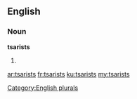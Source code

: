 ==English==

===Noun===
'''tsarists'''

# {{plural of|[[tsarist]]}}

[[Category:English plurals]]

[[ar:tsarists]]
[[fr:tsarists]]
[[ku:tsarists]]
[[my:tsarists]]